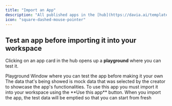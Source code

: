 ```yaml
---
title: "Import an App"
description: "All published apps in the [hub](https://davia.ai/templates) are open source and can be imported into the workspace for your personal use."
icon: "square-dashed-mouse-pointer"
---
```


## Test an app before importing it into your workspace

Clicking on an app card in the hub opens up a **playground** where you can test it.

<Card className="text-center" img="images/template-playground.png">
  Playground Window where you can test the app before making it your own
</Card>
The data that's being showed is mock data that was selected by the creator to showcase
the app's functionalities. To use this app you must import it into your workspace
using the **Use this app** button.

<Warning>
  When you import the app, the test data will be emptied so that you can start
  from fresh
</Warning>
